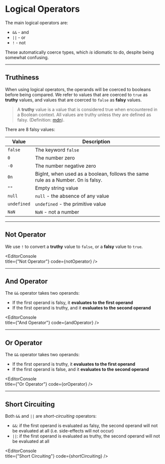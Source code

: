
# Logical Operators

The main logical operators are:

- `&&` - and
- `||` - or
- `!` - not

These automatically coerce types, which _is_ idiomatic to do, despite being somewhat confusing.

---

## Truthiness

When using logical operators, the operands will be coerced to booleans before being compared. We refer to values that are coerced to `true` as **truthy** values, and values that are coerced to `false` as **falsy** values.

> A **truthy** value is a value that is considered true when encountered in a Boolean context. All values are truthy unless they are defined as falsy. (Definition: [mdn](https://developer.mozilla.org/en-US/docs/Glossary/Truthy)).

There are 8 falsy values:

| Value | Description |
| --- | --- |
| `false` | The keyword `false` |
| `0` | The number zero |
| `-0` | The number negative zero |
| `0n` | BigInt, when used as a boolean, follows the same rule as a Number. 0n is falsy. |
| `""` | Empty string value |
| `null` | `null` - the absence of any value |
| `undefined` | `undefined` - the primitive value |
| `NaN` | `NaN` - not a number |

---

## Not Operator

We use `!` to convert a **truthy** value to `false`, or a **falsy** value to `true`.

<EditorConsole   
  title={"Not Operator"}
  code={notOperator}
/>

---

## And Operator

The `&&` operator takes two operands: 

- If the first operand is falsy, it **evaluates to the first operand** 
- If the first operand is truthy, and it **evaluates to the second operand**

<EditorConsole   
  title={"And Operator"}
  code={andOperator}
/>

---

## Or Operator

The `&&` operator takes two operands: 

- If the first operand is truthy, it **evaluates to the first operand** 
- If the first operand is false, and it **evaluates to the second operand**

<EditorConsole   
  title={"Or Operator"}
  code={orOperator}
/>

---

## Short Circuiting

Both `&&` and `||` are _short-circuiting_ operators:

- `&&`: if the first operand is evaluated as falsy, the second operand will not be evaluated at all (i.e. side-effects will not occur)
- `||`: if the first operand is evaluated as truthy, the second operand will not be evaluated at all

<EditorConsole   
  title={"Short Circuiting"}
  code={shortCircuiting}
/>